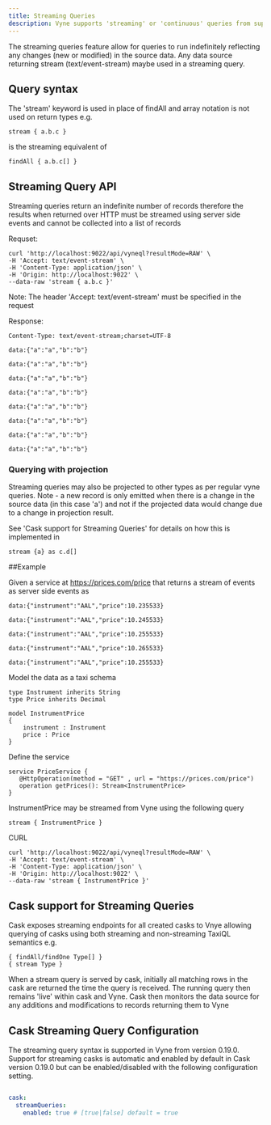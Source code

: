 ```yaml
---
title: Streaming Queries
description: Vyne supports 'streaming' or 'continuous' queries from supported sources.
---
```



The streaming queries feature allow for queries to run indefinitely reflecting any changes (new or modified) in the source data.  Any data source
returning stream (text/event-stream) maybe used in a streaming query.

## Query syntax

The 'stream' keyword is used in place of findAll and array notation is not used on return types e.g.

```text
stream { a.b.c }
```

is the streaming equivalent of

```text
findAll { a.b.c[] }
```


## Streaming Query API

Streaming queries return an indefinite number of records therefore the results when returned over HTTP must be streamed using server side events and
cannot be collected into a list of records

Requset:

```text
curl 'http://localhost:9022/api/vyneql?resultMode=RAW' \
-H 'Accept: text/event-stream' \
-H 'Content-Type: application/json' \
-H 'Origin: http://localhost:9022' \
--data-raw 'stream { a.b.c }'
```

Note: The header 'Accept: text/event-stream' must be specified in the request

Response:

```
Content-Type: text/event-stream;charset=UTF-8

data:{"a":"a","b":"b"}

data:{"a":"a","b":"b"}

data:{"a":"a","b":"b"}

data:{"a":"a","b":"b"}

data:{"a":"a","b":"b"}

data:{"a":"a","b":"b"}

data:{"a":"a","b":"b"}

data:{"a":"a","b":"b"}

```


### Querying with projection

Streaming queries may also be projected to other types as per regular vyne queries.  Note - a new record is only emitted when
there is a change in the source data (in this case 'a') and not if the projected data would change due to a change in projection result.

See 'Cask support for Streaming Queries' for details on how this is implemented in

```text
stream {a} as c.d[]
```

##Example

Given a service at https://prices.com/price that returns a stream of events as server side events as

```
data:{"instrument":"AAL","price":10.235533}

data:{"instrument":"AAL","price":10.245533}

data:{"instrument":"AAL","price":10.255533}

data:{"instrument":"AAL","price":10.265533}

data:{"instrument":"AAL","price":10.255533}

```

Model the data as a taxi schema


```InstrumentPrice.taxi
type Instrument inherits String
type Price inherits Decimal

model InstrumentPrice
{
    instrument : Instrument
    price : Price
}
```

Define the service

```
service PriceService {
   @HttpOperation(method = "GET" , url = "https://prices.com/price")
   operation getPrices(): Stream<InstrumentPrice>
}
```

InstrumentPrice may be streamed from Vyne using the following query

```
stream { InstrumentPrice }
```

CURL

```text
curl 'http://localhost:9022/api/vyneql?resultMode=RAW' \
-H 'Accept: text/event-stream' \
-H 'Content-Type: application/json' \
-H 'Origin: http://localhost:9022' \
--data-raw 'stream { InstrumentPrice }'
```

## Cask support for Streaming Queries

Cask exposes streaming endpoints for all created casks to Vnye allowing querying of casks using both streaming and non-streaming TaxiQL semantics e.g.

```
{ findAll/findOne Type[] }
{ stream Type }
```

When a stream query is served by cask, initially all matching rows in the cask are returned the time the query is received.  The running query then remains
'live' within cask and Vyne.  Cask then monitors the data source for any additions and modifications to records returning them to Vyne

## Cask Streaming Query Configuration

The streaming query syntax is supported in Vyne from version 0.19.0.  Support for streaming casks is automatic and enabled by default in Cask
version 0.19.0 but can be enabled/disabled with the following configuration setting.

```yml

cask:
  streamQueries:
    enabled: true # [true|false] default = true

```


